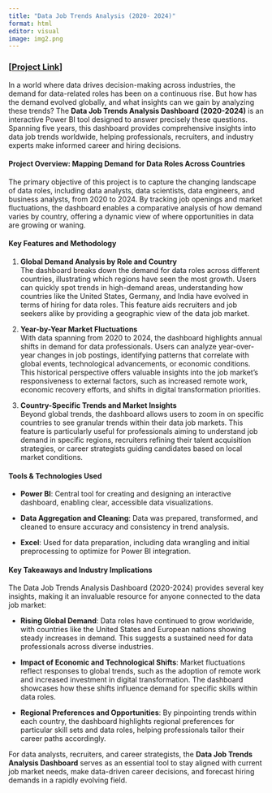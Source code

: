---
title: "Data Job Trends Analysis (2020- 2024)"
format: html
editor: visual
image: img2.png
---

### \[[Project Link](https://github.com/PoojaSridharan/Projects/tree/main/Power%20BI%20Project)\]

In a world where data drives decision-making across industries, the demand for data-related roles has been on a continuous rise. But how has the demand evolved globally, and what insights can we gain by analyzing these trends? The **Data Job Trends Analysis Dashboard (2020-2024)** is an interactive Power BI tool designed to answer precisely these questions. Spanning five years, this dashboard provides comprehensive insights into data job trends worldwide, helping professionals, recruiters, and industry experts make informed career and hiring decisions.

#### Project Overview: Mapping Demand for Data Roles Across Countries

The primary objective of this project is to capture the changing landscape of data roles, including data analysts, data scientists, data engineers, and business analysts, from 2020 to 2024. By tracking job openings and market fluctuations, the dashboard enables a comparative analysis of how demand varies by country, offering a dynamic view of where opportunities in data are growing or waning.

#### Key Features and Methodology

1.  **Global Demand Analysis by Role and Country**\
    The dashboard breaks down the demand for data roles across different countries, illustrating which regions have seen the most growth. Users can quickly spot trends in high-demand areas, understanding how countries like the United States, Germany, and India have evolved in terms of hiring for data roles. This feature aids recruiters and job seekers alike by providing a geographic view of the data job market.

2.  **Year-by-Year Market Fluctuations**\
    With data spanning from 2020 to 2024, the dashboard highlights annual shifts in demand for data professionals. Users can analyze year-over-year changes in job postings, identifying patterns that correlate with global events, technological advancements, or economic conditions. This historical perspective offers valuable insights into the job market's responsiveness to external factors, such as increased remote work, economic recovery efforts, and shifts in digital transformation priorities.

3.  **Country-Specific Trends and Market Insights**\
    Beyond global trends, the dashboard allows users to zoom in on specific countries to see granular trends within their data job markets. This feature is particularly useful for professionals aiming to understand job demand in specific regions, recruiters refining their talent acquisition strategies, or career strategists guiding candidates based on local market conditions.

#### Tools & Technologies Used

-   **Power BI**: Central tool for creating and designing an interactive dashboard, enabling clear, accessible data visualizations.

-   **Data Aggregation and Cleaning**: Data was prepared, transformed, and cleaned to ensure accuracy and consistency in trend analysis.

-   **Excel**: Used for data preparation, including data wrangling and initial preprocessing to optimize for Power BI integration.

#### Key Takeaways and Industry Implications

The Data Job Trends Analysis Dashboard (2020-2024) provides several key insights, making it an invaluable resource for anyone connected to the data job market:

-   **Rising Global Demand**: Data roles have continued to grow worldwide, with countries like the United States and European nations showing steady increases in demand. This suggests a sustained need for data professionals across diverse industries.

-   **Impact of Economic and Technological Shifts**: Market fluctuations reflect responses to global trends, such as the adoption of remote work and increased investment in digital transformation. The dashboard showcases how these shifts influence demand for specific skills within data roles.

-   **Regional Preferences and Opportunities**: By pinpointing trends within each country, the dashboard highlights regional preferences for particular skill sets and data roles, helping professionals tailor their career paths accordingly.

For data analysts, recruiters, and career strategists, the **Data Job Trends Analysis Dashboard** serves as an essential tool to stay aligned with current job market needs, make data-driven career decisions, and forecast hiring demands in a rapidly evolving field.
